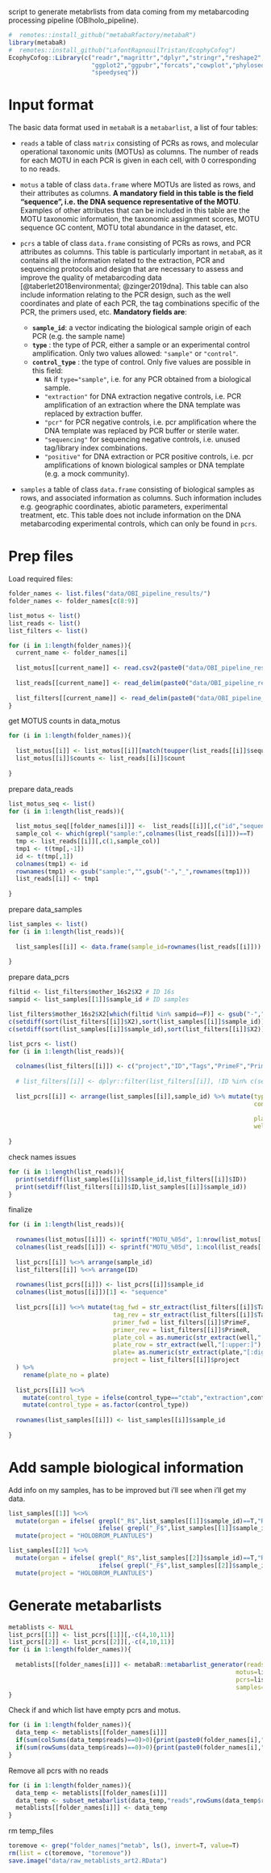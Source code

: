script to generate metabrlists from data coming from my metabarcoding processing pipeline (OBIholo_pipeline).

```r
#  remotes::install_github("metabaRfactory/metabaR")
library(metabaR)
#  remotes::install_github("LafontRapnouilTristan/EcophyCofog")
EcophyCofog::Library(c("readr","magrittr","dplyr","stringr","reshape2",
                       "ggplot2","ggpubr","forcats","cowplot","phyloseq",
                       "speedyseq"))
```

# Input format

The basic data format used in `metabaR` is a `metabarlist`, a list of four tables:   

- `reads` a table of class `matrix` consisting of PCRs as rows, and molecular operational taxonomic units (MOTUs) as columns. The number of reads for each MOTU in each PCR is given in each cell, with 0 corresponding to no reads.   

- `motus` a table of class `data.frame` where MOTUs are listed as rows, and their attributes as columns. **A mandatory field in this table is the field "sequence", i.e. the DNA sequence representative of the MOTU**.  Examples of other attributes that can be included in this table are the MOTU taxonomic information, the taxonomic assignment scores, MOTU sequence GC content, MOTU total abundance in the dataset, etc. 

- `pcrs` a table of class `data.frame` consisting of PCRs as rows, and PCR attributes as columns. This table is particularly important in `metabaR`, as it contains all the information related to the extraction, PCR and sequencing protocols and design that are necessary to assess and improve the quality of metabarcoding data [@taberlet2018environmental; @zinger2019dna]. This table can also include information relating to the PCR design, such as the well coordinates and plate of each PCR, the tag combinations specific of the PCR, the primers used, etc. **Mandatory fields are**:    
    - **`sample_id`**: a vector indicating the biological sample origin of each PCR (e.g. the sample name)
    - **`type`** : the type of PCR, either a sample or an experimental control amplification. Only two values allowed: `"sample"` or `"control"`.     
    - **`control_type`** : the type of control. Only five values are possible in this field:    
        - `NA` if `type="sample"`, i.e. for any PCR obtained from a biological sample.    
        - `"extraction"` for DNA extraction negative controls, i.e. PCR amplification of an extraction where the DNA template was replaced by extraction buffer.   
        - `"pcr"` for PCR negative controls, i.e. pcr amplification where the DNA template was replaced by PCR buffer or sterile water.    
        - `"sequencing"` for sequencing negative controls, i.e. unused tag/library index combinations.     
        - `"positive"` for DNA extraction or PCR positive controls, i.e. pcr amplifications of known biological samples or DNA template (e.g. a mock community).     

- `samples` a table of class `data.frame` consisting of biological samples as rows, and associated information as columns. Such information includes e.g. geographic coordinates, abiotic parameters, experimental treatment, etc. This table does not include information on the DNA metabarcoding experimental controls, which can only be found in `pcrs`.   

# Prep files

Load required files:

```r
folder_names <- list.files("data/OBI_pipeline_results/")
folder_names <- folder_names[c(8:9)]

list_motus <- list()
list_reads <- list()
list_filters <- list()

for (i in 1:length(folder_names)){
  current_name <- folder_names[i] 
  
  list_motus[[current_name]] <- read.csv2(paste0("data/OBI_pipeline_results/",current_name,"/",current_name,"_taxassigned.csv"))
  
  list_reads[[current_name]] <- read_delim(paste0("data/OBI_pipeline_results/",current_name,"/",current_name,"_R1R2_good_demultiplexed_basicfilt_derepl_cl_agg.tab"),"\t", escape_double = F, trim_ws = T)
  
  list_filters[[current_name]] <- read_delim(paste0("data/OBI_pipeline_ngs/",current_name,"_ngsfilter.tab"),"\t", escape_double = F, trim_ws = T, col_names = F)
} 
```

get MOTUS counts in data_motus
```r
for (i in 1:length(folder_names)){
  
  list_motus[[i]] <- list_motus[[i]][match(toupper(list_reads[[i]]$sequence ),list_motus[[i]]$sequences ),]
  list_motus[[i]]$counts <- list_reads[[i]]$count
  
} 
```

prepare data_reads
```r
list_motus_seq <- list()
for (i in 1:length(list_reads)){
  
  list_motus_seq[[folder_names[i]]] <-  list_reads[[i]][,c("id","sequence")] 
  sample_col <- which(grepl("sample:",colnames(list_reads[[i]]))==T)
  tmp <- list_reads[[i]][,c(1,sample_col)]
  tmp1 <- t(tmp[,-1])
  id <- t(tmp[,1])
  colnames(tmp1) <- id
  rownames(tmp1) <- gsub("sample:","",gsub("-","_",rownames(tmp1)))
  list_reads[[i]] <- tmp1 
  
} 
```

prepare data_samples
```r
list_samples <- list()
for (i in 1:length(list_reads)){
  
  list_samples[[i]] <- data.frame(sample_id=rownames(list_reads[[i]]))
  
} 
```

prepare data_pcrs
```r
filtid <- list_filters$mother_16s2$X2 # ID 16s
sampid <- list_samples[[1]]$sample_id # ID samples

list_filters$mother_16s2$X2[which(filtid %in% sampid==F)] <- gsub("-","_",list_filters$mother_16s2$X2[which(filtid %in% sampid==F)]) # replace - by _
c(setdiff(sort(list_filters[[i]]$X2),sort(list_samples[[i]]$sample_id))) # check if ngs and sample names match
c(setdiff(sort(list_samples[[i]]$sample_id),sort(list_filters[[i]]$X2)))

list_pcrs <- list()
for (i in 1:length(list_reads)){
  
  colnames(list_filters[[i]]) <- c("project","ID","Tags","PrimeF","PrimeR","diff_doublons","x","Type") # rename columns
  
  # list_filters[[i]] <- dplyr::filter(list_filters[[i]], !ID %in% c(setdiff(sort(list_filters[[i]]$ID),sort(list_samples[[i]]$sample_id)))) #useless now
  
  list_pcrs[[i]] <- arrange(list_samples[[i]],sample_id) %>% mutate(type=ifelse(grepl("=control",arrange(list_filters[[i]],ID)$Type)==T,"control","sample"),
                                                                    control_type=ifelse(grepl("control_type=",arrange(list_filters[[i]],ID)$Type)==T,
                                                                                        str_extract(arrange(list_filters[[i]],ID)$Type,"(?<=control_type=)\\w+"),NA),
                                                                    plate= str_extract(arrange(list_filters[[i]],ID)$Type,"(?<=position=)[[:alnum:]]*"),
                                                                    well= str_extract(arrange(list_filters[[i]],ID)$Type,"(?<=_)[[:upper:]]{1}[[:digit:]]{1,2}"))
  
}
```

check names issues
```r
for (i in 1:length(list_reads)){
  print(setdiff(list_samples[[i]]$sample_id,list_filters[[i]]$ID))
  print(setdiff(list_filters[[i]]$ID,list_samples[[i]]$sample_id))
} 
```

finalize
```r
for (i in 1:length(list_reads)){
  
  rownames(list_motus[[i]]) <- sprintf("MOTU_%05d", 1:nrow(list_motus[[i]]))
  colnames(list_reads[[i]]) <- sprintf("MOTU_%05d", 1:ncol(list_reads[[i]]))
  
  list_pcrs[[i]] %<>% arrange(sample_id)
  list_filters[[i]] %<>% arrange(ID)
  
  rownames(list_pcrs[[i]]) <- list_pcrs[[i]]$sample_id
  colnames(list_motus[[i]])[1] <- "sequence" 
  
  list_pcrs[[i]] %<>% mutate(tag_fwd = str_extract(list_filters[[i]]$Tags,"^\\w+"), # get fwd tag seq
                             tag_rev = str_extract(list_filters[[i]]$Tags,"\\w+$"), # get rev tag seq
                             primer_fwd = list_filters[[i]]$PrimeF,
                             primer_rev = list_filters[[i]]$PrimeR,
                             plate_col = as.numeric(str_extract(well,"[:digit:]{1,2}")),# numeric für metabaR 
                             plate_row = str_extract(well,"[:upper:]"),
                             plate= as.numeric(str_extract(plate,"[:digit:]{1,2}")),
                             project = list_filters[[i]]$project
  ) %>%
    rename(plate_no = plate) 
  
  list_pcrs[[i]] %<>%
    mutate(control_type = ifelse(control_type=="ctab","extraction",control_type))%>%
    mutate(control_type = as.factor(control_type))
  
  rownames(list_samples[[i]]) <- list_samples[[i]]$sample_id
  
}
```

# Add sample biological information


Add info on my samples, has to be improved but i'll see when i'll get my data.
```r

list_samples[[1]] %<>%
  mutate(organ = ifelse( grepl("_R$",list_samples[[1]]$sample_id)==T,"ROOTS",
                         ifelse( grepl("_F$",list_samples[[1]]$sample_id)==T,"LEAVES","CONTROL"))) %>%
  mutate(project = "HOLOBROM_PLANTULES")

list_samples[[2]] %<>%
  mutate(organ = ifelse( grepl("_R$",list_samples[[2]]$sample_id)==T,"ROOTS",
                         ifelse( grepl("_F$",list_samples[[2]]$sample_id)==T,"LEAVES","CONTROL"))) %>%
  mutate(project = "HOLOBROM_PLANTULES")
```

# Generate metabarlists

```r
metablists <- NULL
list_pcrs[[1]] <- list_pcrs[[1]][,-c(4,10,11)]
list_pcrs[[2]] <- list_pcrs[[2]][,-c(4,10,11)]
for (i in 1:length(folder_names)){
  
  metablists[[folder_names[i]]] <- metabaR::metabarlist_generator(reads=as.matrix(list_reads[[i]]),
                                                               motus=list_motus[[i]],
                                                               pcrs=list_pcrs[[i]],
                                                               samples=list_samples[[i]])
}
```

Check if and which list have empty pcrs and motus.
```r
for (i in 1:length(folder_names)){
  data_temp <- metablists[[folder_names[i]]]
  if(sum(colSums(data_temp$reads)==0)>0){print(paste0(folder_names[i],": empty motus present"))}
  if(sum(rowSums(data_temp$reads)==0)>0){print(paste0(folder_names[i],": empty pcrs present"))}
} 
```

Remove all pcrs with no reads
```r
for (i in 1:length(folder_names)){
  data_temp <- metablists[[folder_names[i]]]
  data_temp <- subset_metabarlist(data_temp,"reads",rowSums(data_temp$reads)!=0)
  metablists[[folder_names[i]]] <- data_temp
} 
```

rm temp_files 
```r
toremove <- grep("folder_names|^metab", ls(), invert=T, value=T)
rm(list = c(toremove, "toremove"))
save.image("data/raw_metablists_art2.RData")
```
